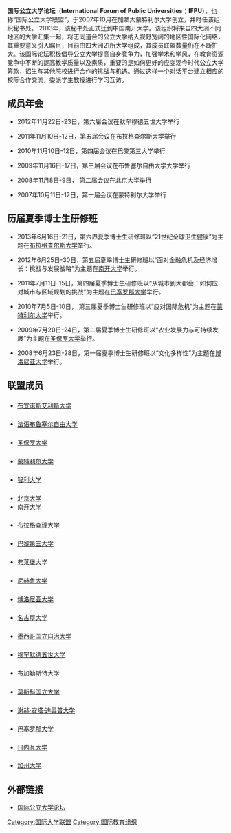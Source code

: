 {{unreferenced|time=2009-11-24T09:04:22+00:00}}
'''国际公立大学论坛'''（'''International Forum of Public Universities'''；'''IFPU'''），也称“国际公立大学联盟”，于2007年10月在加拿大蒙特利尔大学创立，并时任该组织秘书处。 2013年，该秘书处正式迁到中国南开大学。该组织将来自四大洲不同地区的大学汇集一起，将志同道合的公立大学纳入视野宽阔的地区性国际化网络，其重要意义引人瞩目，目前由四大洲21所大学组成，其成员联盟数量仍在不断扩大。该国际论坛积极倡导公立大学提高自身竞争力，加强学术和学风，在教育资源竞争中不断的提高教学质量以及素质，重要的是如何更好的应变现今时代公立大学筹款，招生与其他院校进行合作的挑战与机遇。通过这样一个对话平台建立相应的校际合作交流，委派学生教授进行学习互访。

== 成员年会 == 
* 2012年11月22日-23日，第六届会议在默罕穆德五世大学举行

* 2011年11月10日-12日，第五届会议在布拉格查尔斯大学举行

* 2010年11月10日-12日，第四届会议在巴黎第三大学举行

* 2009年11月16日-17日，第三届会议在布鲁塞尔自由大学大学举行

* 2008年11月8日-9日，  第二届会议在北京大学举行

* 2007年10月11日-12日，第一届会议在蒙特利尔大学举行


== 历届夏季博士生研修班 ==

* 2013年6月16日-21日，第六界夏季博士生研修班以“21世纪全球卫生健康”为主题在[[布拉格查尔斯大学|布拉格查尔斯大学]]举行。

* 2012年6月25日-30日，第五届夏季博士生研修班以“面对金融危机及经济增长：挑战与发展战略”为主题在[[南开大学|南开大学]]举行。

* 2011年7月11日-15日，第四届夏季博士生研修班以“从城市到大都会：如何应对城市与区域规划的挑战”为主题在[[巴塞罗那大学|巴塞罗那大学]]举行。

* 2010年7月5日-10日， 第三届夏季博士生研修班以“应对国际危机”为主题在[[蒙特利尔大学|蒙特利尔大学]]举行。

* 2009年7月20日-24日，第二届夏季博士生研修班以“农业发展力与可持续发展”为主题在[[圣保罗大学|圣保罗大学]]举行。

* 2008年6月23日-28日，第一届夏季博士生研修班以“文化多样性”为主题在[[博洛尼亚大学|博洛尼亚大学]]举行。
== 联盟成员 ==

=== {{ARG}} ===
* [[布宜诺斯艾利斯大学|布宜诺斯艾利斯大学]]

=== {{BEL}} ===
* [[法语布鲁塞尔自由大学|法语布鲁塞尔自由大学]]

=== {{BRA}} ===
* [[圣保罗大学|圣保罗大学]]

=== {{CAN}} ===
* [[蒙特利尔大学|蒙特利尔大学]]

=== {{CHI}} ===
* [[智利大学|智利大学]]

=== {{CHN}} ===
* [[北京大学|北京大学]]
* [[南开大学|南开大学]]

=== {{CZE}} ===
* [[布拉格查理大学|布拉格查理大学]]

=== {{FRA}} ===
* [[巴黎第三大学|巴黎第三大学]]

=== {{GER}} ===
* [[弗莱堡大学|弗莱堡大学]]

=== {{IND}} ===
* [[尼赫鲁大学|尼赫鲁大学]]

=== {{ITA}} ===
* [[博洛尼亚大学|博洛尼亚大学]]

=== {{JPN}} ===
* [[名古屋大学|名古屋大学]]

=== {{MEX}} ===
* [[墨西哥国立自治大学|墨西哥国立自治大学]]

=== {{MAR}} ===
* [[穆罕默德五世大学|穆罕默德五世大学]]

=== {{ROM}} ===
* [[布加勒斯特大学|布加勒斯特大学]]

=== {{RUS}} ===
* [[莫斯科国立大学|莫斯科国立大学]]

=== {{SEN}} ===
* [[谢赫·安塔·迪奥普大学|谢赫·安塔·迪奥普大学]]

=== {{ESP}} ===
* [[巴塞罗那大学|巴塞罗那大学]]

=== {{SUI}} ===
* [[日内瓦大学|日内瓦大学]]

=== {{USA}} ===
* [[加州大学|加州大学]]

== 外部链接 ==
* [https://web.archive.org/web/20081017012054/http://www.fiup.umontreal.ca/en/index.html 国际公立大学论坛]

{{国际公立大学论坛}}

[[Category:国际大学联盟|Category:国际大学联盟]]
[[Category:国际教育组织|Category:国际教育组织]]